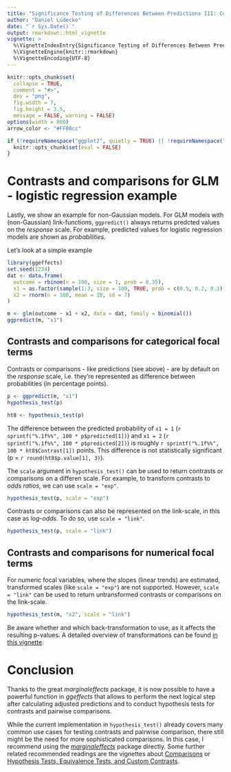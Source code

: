 ```yaml
---
title: "Significance Testing of Differences Between Predictions III: Contrasts and Comparisons for Generalized Linear Models"
author: "Daniel Lüdecke"
date: "`r Sys.Date()`"
output: rmarkdown::html_vignette
vignette: >
  %\VignetteIndexEntry{Significance Testing of Differences Between Predictions 2: Slopes, Contrasts and Pairwise Comparisons}
  %\VignetteEngine{knitr::rmarkdown}
  %\VignetteEncoding{UTF-8}
---
```


```r
knitr::opts_chunk$set(
  collapse = TRUE,
  comment = "#>",
  dev = "png",
  fig.width = 7,
  fig.height = 3.5,
  message = FALSE, warning = FALSE)
options(width = 800)
arrow_color <- "#FF00cc"

if (!requireNamespace("ggplot2", quietly = TRUE) || !requireNamespace("marginaleffects", quietly = TRUE)) {
  knitr::opts_chunk$set(eval = FALSE)
}
```

# Contrasts and comparisons for GLM - logistic regression example

Lastly, we show an example for non-Gaussian models. For GLM models with (non-Gaussian) link-functions, `ggpredict()` always returns predcted values on the *response* scale. For example, predicted values for logistic regression models are shown as *probabilities*.

Let's look at a simple example

```r
library(ggeffects)
set.seed(1234)
dat <- data.frame(
  outcome = rbinom(n = 100, size = 1, prob = 0.35),
  x1 = as.factor(sample(1:3, size = 100, TRUE, prob = c(0.5, 0.2, 0.3))),
  x2 = rnorm(n = 100, mean = 10, sd = 7)
)

m <- glm(outcome ~ x1 + x2, data = dat, family = binomial())
ggpredict(m, "x1")
```

## Contrasts and comparisons for categorical focal terms

Contrasts or comparisons - like predictions (see above) - are by default on the *response* scale, i.e. they're represented as difference between probabilities (in percentage points).

```r
p <- ggpredict(m, "x1")
hypothesis_test(p)
```

```r
ht8 <- hypothesis_test(p)
```

The difference between the predicted probability of `x1 = 1` (`r sprintf("%.1f%%", 100 * p$predicted[1])`) and `x1 = 2` (`r sprintf("%.1f%%", 100 * p$predicted[2])`) is roughly `r sprintf("%.1f%%", 100 * ht8$Contrast[1])` points. This difference is not statistically significant (p = `r round(ht8$p.value[1], 3)`).

The `scale` argument in `hypothesis_test()` can be used to return contrasts or comparisons on a differen scale. For example, to transform contrasts to _odds ratios_, we can use `scale = "exp"`.

```r
hypothesis_test(p, scale = "exp")
```

Contrasts or comparisons can also be represented on the link-scale, in this case as _log-odds_. To do so, use `scale = "link"`.

```r
hypothesis_test(p, scale = "link")
```

## Contrasts and comparisons for numerical focal terms

For numeric focal variables, where the slopes (linear trends) are estimated, transformed scales (like `scale = "exp"`) are not supported. However, `scale = "link"` can be used to return untransformed contrasts or comparisons on the link-scale.

```r
hypothesis_test(m, "x2", scale = "link")
```

Be aware whether and which back-transformation to use, as it affects the resulting p-values. A detailed overview of transformations can be found [in this vignette](https://vincentarelbundock.github.io/marginaleffects/articles/comparisons.html).

# Conclusion

Thanks to the great *marginaleffects* package, it is now possible to have a powerful function in *ggeffects* that allows to perform the next logical step after calculating adjusted predictions and to conduct hypothesis tests for contrasts and pairwise comparisons.

While the current implementation in `hypothesis_test()` already covers many common use cases for testing contrasts and pairwise comparison, there still might be the need for more sophisticated comparisons. In this case, I recommend using the [*marginaleffects*](https://vincentarelbundock.github.io/marginaleffects/) package directly. Some further related recommended readings are the vignettes about [Comparisons](https://vincentarelbundock.github.io/marginaleffects/articles/comparisons.html) or [Hypothesis Tests, Equivalence Tests, and Custom Contrasts](https://vincentarelbundock.github.io/marginaleffects/articles/hypothesis.html).
